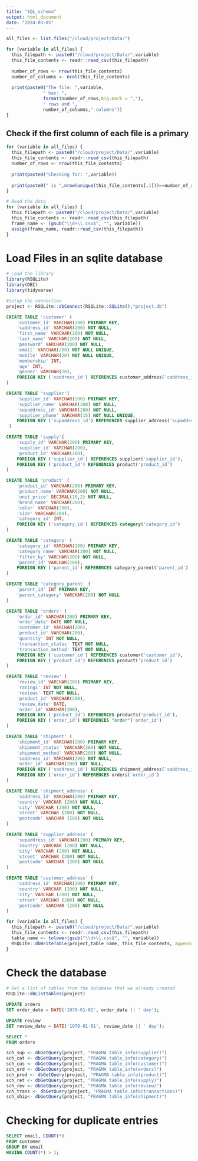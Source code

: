 ```yaml
---
title: "SQL_schema"
output: html_document
date: "2024-03-05"
---
```



```r

all_files <- list.files("/cloud/project/Data/")

for (variable in all_files) {
  this_filepath <- paste0("/cloud/project/Data/",variable)
  this_file_contents <- readr::read_csv(this_filepath)
  
  number_of_rows <- nrow(this_file_contents)
  number_of_columns <- ncol(this_file_contents)
  
  print(paste0("The file: ",variable,
              " has: ",
              format(number_of_rows,big.mark = ","),
              " rows and ",
              number_of_columns," columns"))
}


```

## Check if the first column of each file is a primary 

```r

for (variable in all_files) {
  this_filepath <- paste0("/cloud/project/Data/",variable)
  this_file_contents <- readr::read_csv(this_filepath)
  number_of_rows <- nrow(this_file_contents)
  
  print(paste0("Checking for: ",variable))
  
  print(paste0(" is ",nrow(unique(this_file_contents[,1]))==number_of_rows))
}

```

```r
# Read the data
for (variable in all_files) {
  this_filepath <- paste0("/cloud/project/Data/",variable)
  this_file_contents <- readr::read_csv(this_filepath)
  frame_name <- (gsub("\\d+\\.csv$", "", variable))
  assign(frame_name, readr::read_csv(this_filepath))
}

```


# Load Files in an sqlite database 

```r
# Load the library
library(RSQLite)
library(DBI)
library(tidyverse)

#setup the connection
project <- RSQLite::dbConnect(RSQLite::SQLite(),"project.db")

```


```sql
CREATE TABLE 'customer' (  
    'customer_id' VARCHAR(200) PRIMARY KEY,  
    'caddress_id' VARCHAR(200) NOT NULL,
    'first_name' VARCHAR(200) NOT NULL,  
    'last_name' VARCHAR(200) NOT NULL, 
    'password' VARCHAR(200) NOT NULL,  
    'email' VARCHAR(200) NOT NULL UNIQUE,  
    'mobile' VARCHAR(20) NOT NULL UNIQUE,  
    'membership' INT,  
    'age' INT,
    'gender' VARCHAR(20),
    FOREIGN KEY ('caddress_id') REFERENCES customer_address('caddress_id')
)
```



```sql
CREATE TABLE 'supplier'(  
    'supplier_id' VARCHAR(200) PRIMARY KEY,  
    'supplier_name' VARCHAR(200) NOT NULL,  
    'supaddress_id' VARCHAR(200) NOT NULL,
    'supplier_phone' VARCHAR(15) NOT NULL UNIQUE,
    FOREIGN KEY ('supaddress_id') REFERENCES supplier_address('supaddress_id') 
 )  
```


```sql
CREATE TABLE 'supply'(  
    'supply_id' VARCHAR(200) PRIMARY KEY,  
    'supplier_id' VARCHAR(200), 
    'product_id' VARCHAR(200), 
    FOREIGN KEY ('supplier_id') REFERENCES supplier('supplier_id'), 
    FOREIGN KEY ('product_id') REFERENCES product('product_id') 
)  
``` 


```sql
CREATE TABLE 'product' (  
    'product_id' VARCHAR(200) PRIMARY KEY,  
    'product_name' VARCHAR(200) NOT NULL,  
    'unit_price' DECIMAL(10,2) NOT NULL,  
    'brand_name' VARCHAR(200),  
    'color' VARCHAR(200),  
    'size' VARCHAR(200), 
    'category_id' INT, 
    FOREIGN KEY ('category_id') REFERENCES category('category_id')
)  
```  


```sql
CREATE TABLE 'category' (  
    'category_id' VARCHAR(200) PRIMARY KEY,  
    'category_name' VARCHAR(200) NOT NULL,  
    'filter_by' VARCHAR(200) NOT NULL,
    'parent_id' VARCHAR(200),  
    FOREIGN KEY ('parent_id') REFERENCES category_parent('parent_id')
)  
```  

```sql
CREATE TABLE 'category_parent' (  
    'parent_id' INT PRIMARY KEY,  
    'parent_category' VARCHAR(200) NOT NULL 
)  
```  

```sql
CREATE TABLE 'orders' (  
    'order_id' VARCHAR(200) PRIMARY KEY,  
    'order_date' DATE NOT NULL,  
    'customer_id' VARCHAR(200),  
    'product_id' VARCHAR(200), 
    'quantity' INT NOT NULL, 
    'transaction_status' TEXT NOT NULL,
    'transaction_method' TEXT NOT NULL,
    FOREIGN KEY ('customer_id') REFERENCES customer('customer_id'),  
    FOREIGN KEY ('product_id') REFERENCES product('product_id')
)  
```  


```sql
CREATE TABLE 'review' (  
    'review_id' VARCHAR(200) PRIMARY KEY,  
    'ratings' INT NOT NULL,  
    'reviews' TEXT NOT NULL,  
    'product_id' VARCHAR(200),  
    'review_date' DATE,
    'order_id' VARCHAR(200), 
    FOREIGN KEY ('product_id') REFERENCES products('product_id'),  
    FOREIGN KEY ('order_id') REFERENCES "order"('order_id') 
)  
``` 


```sql
CREATE TABLE 'shipment' (  
    'shipment_id' VARCHAR(200) PRIMARY KEY,  
    'shipment_status' VARCHAR(200) NOT NULL,  
    'shipment_method' VARCHAR(200) NOT NULL,
    'saddress_id' VARCHAR(200) NOT NULL,
    'order_id' VARCHAR(200) NOT NULL,
    FOREIGN KEY ('saddress_id') REFERENCES shipment_address('saddress_id') 
    FOREIGN KEY ('order_id') REFERENCES orders('order_id') 
)  
``` 


```sql
CREATE TABLE 'shipment_address' (  
    'saddress_id' VARCHAR(200) PRIMARY KEY,  
    'country' VARCHAR (200) NOT NULL, 
    'city' VARCHAR (200) NOT NULL, 
    'street' VARCHAR (200) NOT NULL, 
    'postcode' VARCHAR (200) NOT NULL 
)  
``` 

```sql
CREATE TABLE 'supplier_address' (  
    'supaddress_id' VARCHAR(200) PRIMARY KEY,  
    'country' VARCHAR (200) NOT NULL, 
    'city' VARCHAR (200) NOT NULL, 
    'street' VARCHAR (200) NOT NULL, 
    'postcode' VARCHAR (200) NOT NULL 
)  
``` 

```sql
CREATE TABLE 'customer_address' (  
    'caddress_id' VARCHAR(200) PRIMARY KEY,  
    'country' VARCHAR (200) NOT NULL, 
    'city' VARCHAR (200) NOT NULL, 
    'street' VARCHAR (200) NOT NULL, 
    'postcode' VARCHAR (200) NOT NULL
)  
``` 



```r

for (variable in all_files) {
  this_filepath <- paste0("/cloud/project/Data/",variable)
  this_file_contents <- readr::read_csv(this_filepath)
  table_name <- tolower(gsub("\\d+\\.csv$", "", variable))
  RSQLite::dbWriteTable(project,table_name, this_file_contents, append=TRUE, row.names = FALSE)
}
```

# Check the database

```r
# Get a list of tables from the database that we already created
RSQLite::dbListTables(project)

```

```sql
UPDATE orders
SET order_date = DATE('1970-01-01', order_date || ' day');

```

```sql
UPDATE review
SET review_date = DATE('1970-01-01', review_date || ' day');

```

```sql
SELECT *
FROM orders
```


```r
sch_sup <- dbGetQuery(project, "PRAGMA table_info(supplier)") 
sch_cat <- dbGetQuery(project, "PRAGMA table_info(category)") 
sch_cus <- dbGetQuery(project, "PRAGMA table_info(customer)") 
sch_ord <- dbGetQuery(project, "PRAGMA table_info(orders)") 
sch_prod <- dbGetQuery(project, "PRAGMA table_info(product)") 
sch_ret <- dbGetQuery(project, "PRAGMA table_info(supply)") 
sch_rev <- dbGetQuery(project, "PRAGMA table_info(review)") 
sch_trans <- dbGetQuery(project, "PRAGMA table_info(transactions)") 
sch_ship<- dbGetQuery(project, "PRAGMA table_info(shipment)") 
``` 


# Checking for duplicate entries
```sql
SELECT email, COUNT(*)
FROM customer
GROUP BY email
HAVING COUNT(*) > 1;

```
